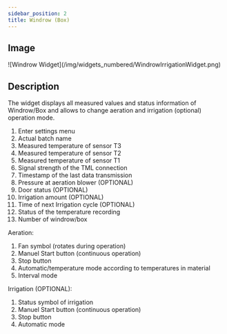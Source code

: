 ```yaml
---
sidebar_position: 2
title: Windrow (Box)
---
```


## Image

<div class="imgSized"> 
	![Windrow Widget](/img/widgets_numbered/WindrowIrrigationWidget.png)
</div>

## Description

The widget displays all measured values and status information of Windrow/Box and allows to change aeration and irrigation (optional) operation mode.

<ol class="liGreenNumbers">
	<li>Enter settings menu  </li>
	<li>Actual batch name  </li>
	<li>Measured temperature of sensor T3  </li>
	<li>Measured temperature of sensor T2  </li>
	<li>Measured temperature of sensor T1  </li>
	<li>Signal strength of the TML connection  </li>
	<li>Timestamp of the last data transmission  </li>
	<li>Pressure at aeration blower (OPTIONAL)  </li>
	<li>Door status (OPTIONAL)  </li>
	<li>Irrigation amount (OPTIONAL)  </li>
	<li>Time of next Irrigation cycle (OPTIONAL)  </li>
	<li>Status of the temperature recording  </li>
	<li>Number of windrow/box  </li>
</ol>

Aeration:  

<div class="A"> 
	<ol class="">
		<li>Fan symbol (rotates during operation)</li>
		<li>Manuel Start button (continuous operation)</li>
		<li>Stop button</li>
		<li>Automatic/temperature mode according to temperatures in material </li>
		<li>Interval mode</li>
	</ol>
</div>

Irrigation (OPTIONAL):  

<div class="B"> 
	<ol class="">
		<li>Status symbol of irrigation   </li>
		<li>Manuel Start button (continuous operation)  </li>
		<li>Stop button  </li>
		<li>Automatic mode  </li>
	</ol>
</div>
